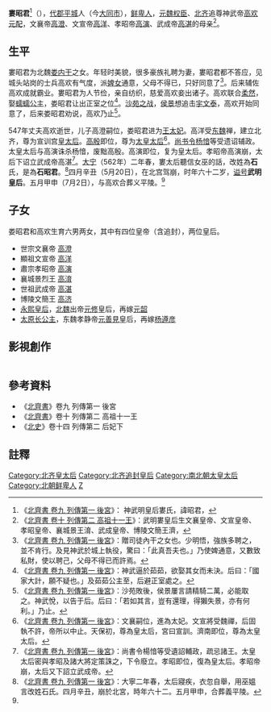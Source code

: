{{東亞女性歷史人物
|名稱 = 武明皇后 石昭君
|身份 = 北齐太皇太后
|國家 = 
|時代 = 
|屆數 = 
|前任 = 
|繼任 = 
|圖片名稱 = 
|圖片大小 = 
|圖片說明 = 
|姓 = 
|穆坤 = <!--清代八旗满洲人物专用-->
|名 = 
|姓名 = 
|字 = 
|最高職務 = 
|封爵 = 
|封號 = 王妃→王太妃→皇太后→太皇太后→皇太后
|位號 = 
|位階 = 
|品階 = 
|御稱號 = <!--日本皇族之稱號-->
|宮號1 = <!--日本皇族之宮號-->
|宮號2 = <!--朝鮮王族之宮號-->
|封地 = 
|湯沐邑 = 
|神號 = 
|尊號 = 
|族裔 = 
|信仰 = <!--指的是宗教信仰-->
|旗籍 = <!--清朝旗人專用-->
|氏族 = 
|府邸 = 
|世系 = 
|初名 = 婁昭君
|乳名 = <!--日本、朝鮮、琉球以外人物用-->
|幼名 = <!--日本人用-->
|兒名 = <!--朝鮮人用-->
|童名 = <!--琉球人用-->
|小字 = 
|號 = 
|法號 = 
|院號 = 
|其他名號 = 
|出生日期 = 501年
|出生地點 = 
|婚年 = 
|逝世日期 = [[太宁_(北齐)|太宁]]二年四月二十五日（562年5月20日)（61歲）
|逝世地點 = 邺城北宫
|諡號 = 神武明皇后
|墓葬 = 义平陵
|祠廟 = 
|父親 = 追封太原王[[娄内干|娄内干]]
|嫡母 = 
|母親 = 
|夫 = 北齐神武皇帝[[高欢|高欢]]
|婚姻名份 = 
|夫之父 = 
|夫之母 = 
|夫之嫡母 = 
|夫之元配 = 
|夫之正室 = 
|夫之繼室 = 
|夫之平妻 = 
|夫之側室 = 
|兄弟 = 兄 南部尚书[[娄拔|娄拔]]<br>弟 追封太原王[[娄昭|娄昭]]
|姊妹 = 姐 娄信相<br>姐 顿丘郡君[[娄黑女|娄黑女]]
|嫡兄弟 = 
|嫡姊妹 = 
|庶兄弟 = 
|庶姊妹 = 
|同胞兄弟 = 
|同胞姊妹 = 
|異母兄弟 = 
|異母姊妹 = 
|異父兄弟 = 
|異父姊妹 = 
|繼兄弟 = 
|繼姊妹 = 
|子 = 北齐文襄帝[[高澄|高澄]]<br>北齐文宣帝[[高洋|高洋]]<br>北齐孝昭帝[[高演|高演]]<br>襄城景王[[高淯|高淯]]<br>北齐武成帝[[高湛|高湛]]<br>博陵文简王[[高济|高济]]
|女 = [[永熙皇后|永熙皇后]]<br>[[太原长公主|太原长公主]]
|養子 = 
|養女 = 
|繼子 = 
|繼女 = 
|其他親屬 = 祖父：北魏真定侯[[娄提|娄提]]
|經歷 = 
|著作 = 
|注釋=
}}
'''婁昭君'''<ref>《[[s:北齊書/卷9|北齊書 卷九 列傳第一 後宮]]》： 神武明皇后婁氏，諱昭君，</ref>（{{bd|501年||562年|5月20日|catIdx=L}}），[[代郡|代郡]][[平城_(北魏)|平城]]人（今[[大同市|大同市]]），[[鲜卑人|鲜卑人]]，[[元魏|元魏]][[权臣|权臣]]、[[北齐|北齐]]追尊神武帝[[高欢|高欢]][[元配|元配]]，文襄帝[[高澄|高澄]]、文宣帝[[高洋|高洋]]、孝昭帝[[高演|高演]]、武成帝[[高湛|高湛]]的母亲<ref>《[[s:北齊書/卷10|北齊書 卷十 列傳第二 高祖十一王]]》：武明婁皇后生文襄皇帝、文宣皇帝、孝昭皇帝、襄城景王淯、武成皇帝、博陵文簡王濟，</ref>。

== 生平 ==

婁昭君为北魏[[娄内干|娄内干]]之女。年轻时美貌，很多豪族礼聘为妻，婁昭君都不答应，见城头站岗的士兵高欢有气度，派[[婢女|婢女]]通意，父母不得已，只好同意了<ref>《[[s:北齊書/卷9|北齊書 卷九 列傳第一 後宮]]》：贈司徒內干之女也。少明悟，強族多聘之，並不肯行。及見神武於城上執役，驚曰：「此真吾夫也。」乃使婢通意，又數致私財，使以聘己，父母不得已而許焉。</ref>。后来辅佐高欢成就霸业。婁昭君为人节俭，亲自纺织，慈爱高欢妾出诸子。高欢联合[[柔然|柔然]]，娶[[蠕蠕公主|蠕蠕公主]]，娄昭君让出正室之位<ref>《[[s:北齊書/卷9|北齊書 卷九 列傳第一 後宮]]》：神武逼於茹茹，欲娶其女而未決。后曰：「國家大計，願不疑也。」及茹茹公主至，后避正室處之。</ref>。[[沙苑之战|沙苑之战]]，[[侯景|侯景]]想追击[[宇文泰|宇文泰]]，高欢开始同意了，后来娄昭君劝说，高欢乃止<ref>《[[s:北齊書/卷9|北齊書 卷九 列傳第一 後宮]]》：沙苑敗後，侯景屢言請精騎二萬，必能取之。神武悅，以告于后。后曰：「若如其言，豈有還理，得獺失景，亦有何利。」乃止。</ref>。

547年丈夫高欢逝世，儿子高澄嗣位，娄昭君进为[[王太妃|王太妃]]。高洋受[[东魏|东魏]]禅，建立北齐，尊为宣训宫[[皇太后|皇太后]]。[[高殷|高殷]]即位，尊为[[太皇太后|太皇太后]]<ref>《[[s:北齊書/卷9|北齊書 卷九 列傳第一 後宮]]》：文襄嗣位，進為太妃。文宣將受魏禪，后固執不許，帝所以中止。天保初，尊為皇太后，宮曰宣訓。濟南即位，尊為太皇太后。</ref>。[[尚书令|尚书令]][[杨愔|杨愔]]等受遗诏辅政。太皇太后与高演诛杀杨愔，废黜高殷。高演即位，复为皇太后。孝昭帝高演崩，太后下诏立武成帝高湛<ref>《[[s:北齊書/卷9|北齊書 卷九 列傳第一 後宮]]》：尚書令楊愔等受遺詔輔政，疏忌諸王。太皇太后密與孝昭及諸大將定策誅之，下令廢立。孝昭即位，復為皇太后。孝昭帝崩，太后又下詔立武成帝。</ref>。[[太寧_(北齊)|大宁]]（562年）二年春，婁太后聽信女巫的話，改姓為'''石'''氏，是為'''石昭君'''。<ref name="北齊書卷九">《[[s:北齊書/卷9|北齊書 卷九 列傳第一 後宮]]》：大寧二年春，太后寢疾，衣忽自舉，用巫媼言改姓石氏。四月辛丑，崩於北宮，時年六十二。五月甲申，合葬義平陵。</ref>四月辛丑（5月20日），在北宫驾崩，时年六十二岁，[[谥号|谥号]]'''武明皇后'''。五月甲申（7月2日），与高欢合葬义平陵。<ref name="北齊書卷九"/>

==子女==
娄昭君和高欢生育六男两女，其中有四位皇帝（含追封），两位皇后。

*世宗文襄帝 [[高澄|高澄]]
*顯祖文宣帝 [[高洋|高洋]]
*肅宗孝昭帝 [[高演|高演]]
*襄城景烈王 [[高淯|高淯]]
*世祖武成帝 [[高湛|高湛]]
*博陵文簡王 [[高济|高济]]
*[[高皇后_(北魏孝武帝)|永熙皇后]]，[[北魏|北魏]]出帝[[元修|元修]]皇后，再嫁[[元韶|元韶]]
*[[高皇后_(东魏孝静帝)|太原长公主]]，东魏孝静帝[[元善見|元善見]]皇后，再嫁[[杨遵彦|杨遵彦]]

==影視創作==
{|class="wikitable" width="100%" border=1
|-
|- style="background:cornflowerblue; color:white" align=center
|'''飾演婁昭君的演員'''||'''影視作品'''
|-
|align="center" |[[劉雪華|劉雪華]]||《[[陸貞傳奇|陸貞傳奇]]》([[于正工作室|于正工作室]]2013年電視劇)
|-
|align="center" |[[李文玲|李文玲]]||《[[蘭陵王_(電視劇)|蘭陵王]]》(2013年電視劇)
|}

==參考資料==
*《[[北齊書|北齊書]]》卷九 列傳第一 後宮
*《[[北齊書|北齊書]]》卷十 列傳第二 高祖十一王
*《[[北史|北史]]》卷十四 列傳第二 后妃下

==註釋==
{{Reflist|2}}

{{北齐皇后}}
[[Category:北齐皇太后|Category:北齐皇太后]]
[[Category:北齐追封皇后|Category:北齐追封皇后]]
[[Category:南北朝太皇太后|Category:南北朝太皇太后]]
[[Category:北朝鲜卑人|Category:北朝鲜卑人]]
[[Category:娄姓|Z]]